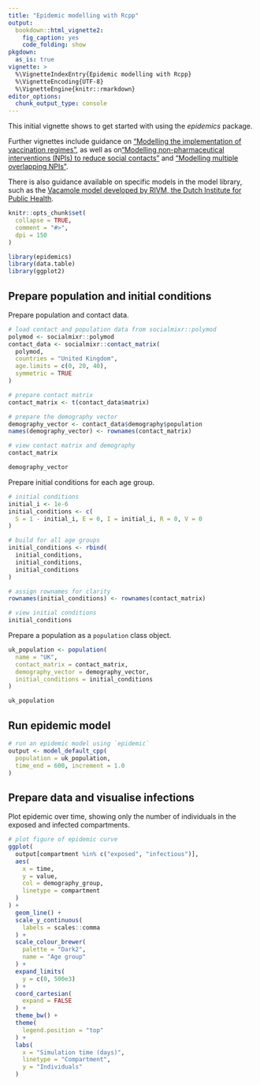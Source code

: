```yaml
---
title: "Epidemic modelling with Rcpp"
output:
  bookdown::html_vignette2:
    fig_caption: yes
    code_folding: show
pkgdown:
  as_is: true
vignette: >
  %\VignetteIndexEntry{Epidemic modelling with Rcpp}
  %\VignetteEncoding{UTF-8}
  %\VignetteEngine{knitr::rmarkdown}
editor_options: 
  chunk_output_type: console
---
```


This initial vignette shows to get started with using the _epidemics_ package.

Further vignettes include guidance on ["Modelling the implementation of vaccination regimes"](modelling_vaccination.html), as well as on["Modelling non-pharmaceutical interventions (NPIs) to reduce social contacts"](modelling_interventions.html) and ["Modelling multiple overlapping NPIs"](multiple_interventions.html).

There is also guidance available on specific models in the model library, such as the [Vacamole model developed by RIVM, the Dutch Institute for Public Health](vacamole.html).

```r
knitr::opts_chunk$set(
  collapse = TRUE,
  comment = "#>",
  dpi = 150
)
```

```r
library(epidemics)
library(data.table)
library(ggplot2)
```

## Prepare population and initial conditions

Prepare population and contact data.

```r
# load contact and population data from socialmixr::polymod
polymod <- socialmixr::polymod
contact_data <- socialmixr::contact_matrix(
  polymod,
  countries = "United Kingdom",
  age.limits = c(0, 20, 40),
  symmetric = TRUE
)

# prepare contact matrix
contact_matrix <- t(contact_data$matrix)

# prepare the demography vector
demography_vector <- contact_data$demography$population
names(demography_vector) <- rownames(contact_matrix)

# view contact matrix and demography
contact_matrix

demography_vector
```

Prepare initial conditions for each age group.

```r
# initial conditions
initial_i <- 1e-6
initial_conditions <- c(
  S = 1 - initial_i, E = 0, I = initial_i, R = 0, V = 0
)

# build for all age groups
initial_conditions <- rbind(
  initial_conditions,
  initial_conditions,
  initial_conditions
)

# assign rownames for clarity
rownames(initial_conditions) <- rownames(contact_matrix)

# view initial conditions
initial_conditions
```

Prepare a population as a `population` class object.

```r
uk_population <- population(
  name = "UK",
  contact_matrix = contact_matrix,
  demography_vector = demography_vector,
  initial_conditions = initial_conditions
)

uk_population
```

## Run epidemic model

```r
# run an epidemic model using `epidemic`
output <- model_default_cpp(
  population = uk_population,
  time_end = 600, increment = 1.0
)
```

## Prepare data and visualise infections

Plot epidemic over time, showing only the number of individuals in the exposed and infected compartments.

```r
# plot figure of epidemic curve
ggplot(
  output[compartment %in% c("exposed", "infectious")],
  aes(
    x = time,
    y = value,
    col = demography_group,
    linetype = compartment
  )
) +
  geom_line() +
  scale_y_continuous(
    labels = scales::comma
  ) +
  scale_colour_brewer(
    palette = "Dark2",
    name = "Age group"
  ) +
  expand_limits(
    y = c(0, 500e3)
  ) +
  coord_cartesian(
    expand = FALSE
  ) +
  theme_bw() +
  theme(
    legend.position = "top"
  ) +
  labs(
    x = "Simulation time (days)",
    linetype = "Compartment",
    y = "Individuals"
  )
```
